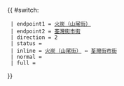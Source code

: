 {{ #switch: {{{format|}}}
  | endpoint1 = [[火炭（山尾街）公共運輸交匯處|火炭（山尾街）]]
  | endpoint2 = [[荃灣街市街]]
  | direction = 2
  | status =
  | inline = [[火炭（山尾街）公共運輸交匯處|火炭（山尾街）]] ↔ [[荃灣街市街]]
  | normal =
  | full =
}}